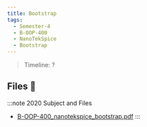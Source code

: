 ```yaml
---
title: Bootstrap
tags:
  - Semester-4
  - B-OOP-400
  - NanoTekSpice
  - Bootstrap
---
```

> Timeline: ?


## Files 📂

:::note 2020 Subject and Files
- [B-OOP-400_nanotekspice_bootstrap.pdf](https://github.com/Studio-17/Epitech-Subjects/raw/main/Semester-4/B-OOP-400/NanoTekSpice/Bootstrap/B-OOP-400_nanotekspice_bootstrap.pdf)
:::

